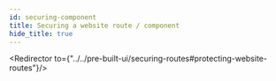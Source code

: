 ```yaml
---
id: securing-component
title: Securing a website route / component
hide_title: true
---
```


<!-- COPY DOCS -->
<!-- ./thirdpartyemailpassword/common-customizations/sessions/securing-component.mdx -->


<Redirector to={"../../pre-built-ui/securing-routes#protecting-website-routes"}/>